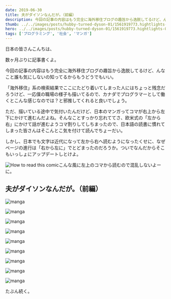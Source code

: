 ```yaml
---
date: 2019-06-30
title: 夫がダイソンなんだが。（前編）
description: 今回の記事の内容はもう完全に海外移住ブログの趣旨から逸脱してるけど、んなこと誰も気にしないの知ってるからもうどうでもいい。
thumb: ../../images/posts/hubby-turned-dyson-01/1561919773.hightlights-01-original.jpg
hero: ../../images/posts/hubby-turned-dyson-01/1561919773.hightlights-01-original.jpg
tags: ['プログラミング', '社会', 'マンガ']
---
```


日本の皆さんこんちは、

数ヶ月ぶりに記事書くよ。

今回の記事の内容はもう完全に海外移住ブログの趣旨から逸脱してるけど、んなこと誰も気にしないの知ってるからもうどうでもいい。

「海外移住」系の検索結果でここにたどり着いてしまった人にはちょっと残念だろうけど、一応僕の職場の様子も描いてるので、カナダでプログラマーとして働くとこんな感じなのでは？と邪推してくれると良いでしょう。

ただ、描いている途中で気付いたんだけど、日本のマンガってコマが右上から左下にかけて進むんだよね。そんなことすっかり忘れててさ、欧米式の「左から右」にかけて話が進むようコマ割りしてしちまったので、日本語の読書に慣れてしまった皆さんはそこんとこ気を付けて読んでちょーだい。

しかし、日本でも文字は近代になって左から右へ読むようになったくせに、なぜページの進行は「右から左に」でとどまったのだろうか。ついでなんだからそこもいっしょにアップデートしとけよ。

![How to read this comic](../../images/posts/hubby-turned-dyson-01/how-to-read.jpg)こんな風に左上のコマから読むので混乱しないよーに。

## 夫がダイソンなんだが。（前編）

![manga](../../images/posts/hubby-turned-dyson-01/dyson-01.jpg)

![manga](../../images/posts/hubby-turned-dyson-01/dyson-02.jpg)

![manga](../../images/posts/hubby-turned-dyson-01/dyson-03.jpg)

![manga](../../images/posts/hubby-turned-dyson-01/dyson-04.jpg)

![manga](../../images/posts/hubby-turned-dyson-01/dyson-05.jpg)

![manga](../../images/posts/hubby-turned-dyson-01/dyson-06.jpg)

![manga](../../images/posts/hubby-turned-dyson-01/dyson-07.jpg)

![manga](../../images/posts/hubby-turned-dyson-01/dyson-08.jpg)

![manga](../../images/posts/hubby-turned-dyson-01/dyson-09.jpg)

たぶん続く。
